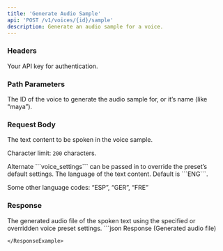 ```yaml
---
title: 'Generate Audio Sample'
api: 'POST /v1/voices/{id}/sample'
description: Generate an audio sample for a voice.
---
```


### Headers

<ParamField header="authorization" type="string" required={true}>
    Your API key for authentication.
</ParamField>

### Path Parameters

<ParamField path="id" type="string" required={true}>
    The ID of the voice to generate the audio sample for, or it’s name (like “maya”).   
</ParamField>

### Request Body

<ParamField body="text" type="string" required={true}>
    The text content to be spoken in the voice sample.

   Character limit: ```200``` characters.
</ParamField>

<ParamField body="voice_settings" type="object">
    Alternate ```voice_settings``` can be passed in to override the preset’s default settings.
</ParamField>

<ParamField body="language" type="string">
    The language of the text content. Default is ```ENG```.

   Some other language codes: “ESP”, “GER”, “FRE”
</ParamField>

### Response

<ResponseField name="sample" type="audio">
   The generated audio file of the spoken text using the specified or overridden voice preset settings.
</ResponseField>

<ResponseExample>
```json Response
(Generated audio file)

```
</ResponseExample>
